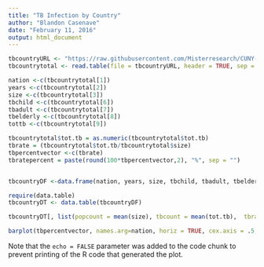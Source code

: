 ```yaml
---
title: "TB Infection by Country"
author: "Blandon Casenave"
date: "February 11, 2016"
output: html_document
---
```


```r
tbcountryURL <- "https://raw.githubusercontent.com/Misterresearch/CUNY-Projects/master/tbpop.csv"
tbcountrytotal <- read.table(file = tbcountryURL, header = TRUE, sep = ",", na.strings = "NA")

nation <-c(tbcountrytotal[1])
years <-c(tbcountrytotal[2])
size <-c(tbcountrytotal[3])
tbchild <-c(tbcountrytotal[6])
tbadult <-c(tbcountrytotal[7])
tbelderly <-c(tbcountrytotal[8])
tottb <-c(tbcountrytotal[9])

tbcountrytotal$tot.tb = as.numeric(tbcountrytotal$tot.tb) 
tbrate = (tbcountrytotal$tot.tb/tbcountrytotal$size)
tbpercentvector <-c(tbrate)
tbratepercent = paste(round(100*tbpercentvector,2), "%", sep = "")


tbcountryDF <-data.frame(nation, years, size, tbchild, tbadult, tbelderly,tottb,tbratepercent)

require(data.table)
tbcountryDT <- data.table(tbcountryDF)

tbcountryDT[, list(popcount = mean(size), tbcount = mean(tot.tb),  tbrate = mean(tbratepercent)), by = nation]

barplot(tbpercentvector, names.arg=nation, horiz = TRUE, cex.axis = .5, cex.names = .5, main ="TB Rate by Country", xlab="Avg. Rate", ylab="Nation")

```

Note that the `echo = FALSE` parameter was added to the code chunk to prevent printing of the R code that generated the plot.
